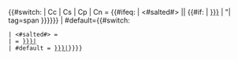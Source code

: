 {{#switch:{{{gc|}}} | Cc | Cs | Cp | Cn = <!--no smallcaps name, but straight nlink if given-->{{#ifeq:{{{nlink|}}} | <#salted#> || {{#if: {{{nlink|}}} | [[{{{nlink|}}}]] | {{error|Error using {{tl|unichar}}: Pagename expected in "nlink{{=}}"| tag=span }}}}}}
| #default={{#switch:{{{nlink|<#salted#>}}}
 | <#salted#> =<!--no link-->{{Smallcaps all|{{uc:{{{na|}}}}}}} 
 | =<!--wikilink to na-->[[{{{na|}}}|{{Smallcaps all|{{uc:{{{na|}}}}}}}]]
 | #default =<!--piped link-->[[{{{nlink|}}}|{{Smallcaps all|{{uc:{{{na|}}}}}}}]]}}}}<noinclude>

{{Documentation}}
</noinclude>